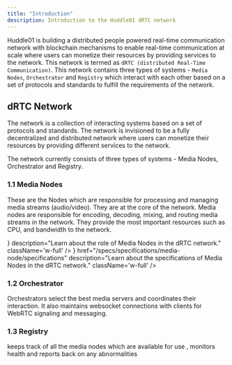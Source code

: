 ```yaml
---
title: "Introduction"
description: Introduction to the Huddle01 dRTC network
---
```



Huddle01 is building a distributed people powered real-time communication network with blockchain mechanisms to enable real-time communication at scale
where users can monetize their resources by providing services to the network. This network is termed as `dRTC (distributed Real-Time Communication)`.
This network contains three types of systems - `Media Nodes`, `Orchestrator` and `Registry` which interact with each other based on a set of 
protocols and standards to fulfill the requirements of the network.

## dRTC Network
The network is a collection of interacting systems based on a set of protocols and standards. The network is invisioned to be a fully decentralized
and distributed network where users can monetize their resources by providing different services to the network.

The network currently consists of three types of systems - Media Nodes, Orchestrator and Registry.

### 1.1 Media Nodes
These are the Nodes which are responsible for processing and managing media streams (audio/video). They are at the core of the network.
Media nodes are responsible for encoding, decoding, mixing, and routing media streams in the network. They provide the most important
resources such as CPU, and bandwidth to the network.

<Cards className='w-full' >
  <Card
    title="Understanding Media Nodes"
    href="/specs/systems/media-node"
    icon={<FastForward />}
    description="Learn about the role of Media Nodes in the dRTC network."
    className='w-full'
  />
  <Card
    title="Specifications of Media Nodes"
    icon={<Cpu />}
    href="/specs/specifications/media-node/specifications"
    description="Learn about the specifications of Media Nodes in the dRTC network."
    className='w-full'
  />
</Cards>

### 1.2 Orchestrator
Orchestrators select the best media servers and coordinates their interaction. It also maintains websocket connections 
with clients for WebRTC signaling and messaging.

### 1.3 Registry
keeps track of all the media nodes which are available for use , monitors health and reports back on any abnormalities
